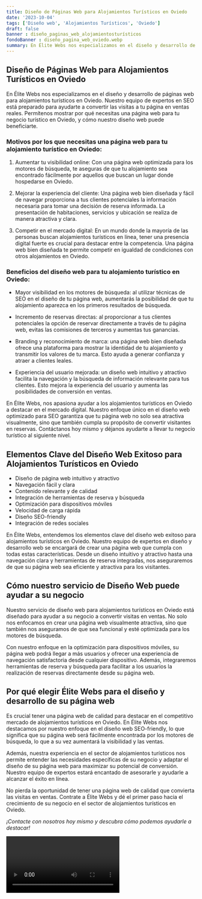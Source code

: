 ```yaml
---
title: Diseño de Páginas Web para Alojamientos Turísticos en Oviedo
date: '2023-10-04'
tags: ['Diseño web', 'Alojamientos Turísticos', 'Oviedo']
draft: false
banner : diseño_paginas_web_alojamientosturísticos
fondoBanner : diseño_pagina_web_oviedo.webp
summary: En Élite Webs nos especializamos en el diseño y desarrollo de páginas web para alojamientos turísticos en Oviedo. Nuestro equipo de expertos en SEO está preparado para ayudarte a convertir las visitas a tu página en ventas reales. Permítenos mostrar por qué necesitas una página web para tu negocio turístico en Oviedo, y cómo nuestro diseño web puede beneficiarte.
---
```


## Diseño de Páginas Web para Alojamientos Turísticos en Oviedo

En Élite Webs nos especializamos en el diseño y desarrollo de páginas web para alojamientos turísticos en Oviedo. Nuestro equipo de expertos en SEO está preparado para ayudarte a convertir las visitas a tu página en ventas reales. Permítenos mostrar por qué necesitas una página web para tu negocio turístico en Oviedo, y cómo nuestro diseño web puede beneficiarte.

### Motivos por los que necesitas una página web para tu alojamiento turístico en Oviedo:

1. Aumentar tu visibilidad online: Con una página web optimizada para los motores de búsqueda, te aseguras de que tu alojamiento sea encontrado fácilmente por aquellos que buscan un lugar donde hospedarse en Oviedo.

2. Mejorar la experiencia del cliente: Una página web bien diseñada y fácil de navegar proporciona a tus clientes potenciales la información necesaria para tomar una decisión de reserva informada. La presentación de habitaciones, servicios y ubicación se realiza de manera atractiva y clara.

3. Competir en el mercado digital: En un mundo donde la mayoría de las personas buscan alojamientos turísticos en línea, tener una presencia digital fuerte es crucial para destacar entre la competencia. Una página web bien diseñada te permite competir en igualdad de condiciones con otros alojamientos en Oviedo.

### Beneficios del diseño web para tu alojamiento turístico en Oviedo:

- Mayor visibilidad en los motores de búsqueda: al utilizar técnicas de SEO en el diseño de tu página web, aumentarás la posibilidad de que tu alojamiento aparezca en los primeros resultados de búsqueda.

- Incremento de reservas directas: al proporcionar a tus clientes potenciales la opción de reservar directamente a través de tu página web, evitas las comisiones de terceros y aumentas tus ganancias.

- Branding y reconocimiento de marca: una página web bien diseñada ofrece una plataforma para mostrar la identidad de tu alojamiento y transmitir los valores de tu marca. Esto ayuda a generar confianza y atraer a clientes leales.

- Experiencia del usuario mejorada: un diseño web intuitivo y atractivo facilita la navegación y la búsqueda de información relevante para tus clientes. Esto mejora la experiencia del usuario y aumenta las posibilidades de conversión en ventas.

En Élite Webs, nos apasiona ayudar a los alojamientos turísticos en Oviedo a destacar en el mercado digital. Nuestro enfoque único en el diseño web optimizado para SEO garantiza que tu página web no solo sea atractiva visualmente, sino que también cumpla su propósito de convertir visitantes en reservas. Contáctanos hoy mismo y déjanos ayudarte a llevar tu negocio turístico al siguiente nivel.

<GifSeo />

<Cta />

## Elementos Clave del Diseño Web Exitoso para Alojamientos Turísticos en Oviedo

- Diseño de página web intuitivo y atractivo
- Navegación fácil y clara
- Contenido relevante y de calidad
- Integración de herramientas de reserva y búsqueda
- Optimización para dispositivos móviles
- Velocidad de carga rápida
- Diseño SEO-friendly
- Integración de redes sociales

En Élite Webs, entendemos los elementos clave del diseño web exitoso para alojamientos turísticos en Oviedo. Nuestro equipo de expertos en diseño y desarrollo web se encargará de crear una página web que cumpla con todas estas características. Desde un diseño intuitivo y atractivo hasta una navegación clara y herramientas de reserva integradas, nos aseguraremos de que su página web sea eficiente y atractiva para los visitantes.

## Cómo nuestro servicio de Diseño Web puede ayudar a su negocio

Nuestro servicio de diseño web para alojamientos turísticos en Oviedo está diseñado para ayudar a su negocio a convertir visitas en ventas. No solo nos enfocamos en crear una página web visualmente atractiva, sino que también nos aseguramos de que sea funcional y esté optimizada para los motores de búsqueda.

Con nuestro enfoque en la optimización para dispositivos móviles, su página web podrá llegar a más usuarios y ofrecer una experiencia de navegación satisfactoria desde cualquier dispositivo. Además, integraremos herramientas de reserva y búsqueda para facilitar a los usuarios la realización de reservas directamente desde su página web.

## Por qué elegir Élite Webs para el diseño y desarrollo de su página web

Es crucial tener una página web de calidad para destacar en el competitivo mercado de alojamientos turísticos en Oviedo. En Élite Webs nos destacamos por nuestro enfoque en el diseño web SEO-friendly, lo que significa que su página web será fácilmente encontrada por los motores de búsqueda, lo que a su vez aumentará la visibilidad y las ventas.

Además, nuestra experiencia en el sector de alojamientos turísticos nos permite entender las necesidades específicas de su negocio y adaptar el diseño de su página web para maximizar su potencial de conversión. Nuestro equipo de expertos estará encantado de asesorarle y ayudarle a alcanzar el éxito en línea.

No pierda la oportunidad de tener una página web de calidad que convierta las visitas en ventas. Contrate a Élite Webs y dé el primer paso hacia el crecimiento de su negocio en el sector de alojamientos turísticos en Oviedo.

*¡Contacte con nosotros hoy mismo y descubra cómo podemos ayudarle a destacar!*

<Video />

<CtaBot job='Alojamientos Turísticos' city='Oviedo'/>

<Gmaps query='Oviedo+españa+maps' />